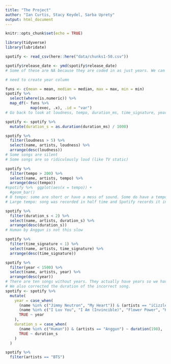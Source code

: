 ```yaml
---
title: "The Project"
author: "Ian Curtis, Stacy Keydel, Sarba Uprety"
output: html_document
---
```


```r
knitr::opts_chunk$set(echo = TRUE)
```

```r
library(tidyverse)
library(lubridate)
```

```r
spotify <- read_csv(here::here("data/chunks1-50.csv"))
```

```r
spotify$release_date <- ymd(spotify$release_date)
# Some of these are NA because they are coded in as just years. We can just use the year column and if we need months we will have to add a note.

# need to create year column

```


```r
funs <- c(mean = mean, median = median, max = max, min = min)
spotify %>% 
  select(where(is.numeric)) %>% 
  map_df(~ funs %>%
           map(exec, .x), .id = "var")
# Go back to look at loudness, tempo, duration_ms, time_signature, year
```

```r
spotify <- spotify %>% 
  mutate(duration_s = as.duration(duration_ms) / 1000)
```

```r
spotify %>% 
  filter(loudness > 5) %>% 
  select(name, artists, loudness) %>% 
  arrange(desc(loudness))
# Some songs are silent
# Some songs are so ridiculously loud (like TV static)
```

```r
spotify %>% 
  filter(tempo > 200) %>% 
  select(name, artists, tempo) %>% 
  arrange(desc(tempo))
#spotify %>%  ggplot(aes(x = tempo)) +
  #geom_bar()
# 0 tempo: some are short or have a mess of sound. Some do have a tempo and this may be an error.
# Large tempo: song was recorded in half time and Spotify records it in 4/4
```

```r
spotify %>% 
  filter(duration_s < 2) %>% 
  select(name, artists, duration_s) %>% 
  arrange(desc(duration_s))
# Human by Anggun is not this slow
```

```r
spotify %>% 
  filter(time_signature < 1) %>% 
  select(name, artists, time_signature) %>% 
  arrange(desc(time_signature))
```

```r
spotify %>% 
  filter(year < 1500) %>% 
  select(name, artists, year) %>% 
  arrange(desc(year))
# There are ten songs without years. They actually have years so we have to manually add them.
# We also corrected the duration of the incorrect song.
spotify <- spotify %>% 
  mutate(
    year = case_when(
      (name %in% c("Jimmy Neutron", "My Heart")) & (artists == "iCizzle") ~ 2017,
      (name %in% c("I Luv You", "I Am (Invincible)", "Flower Power", "Heard It Low", "Hangin On", "God Loves You", "You In My Life", "I Wonder")) & (artists == "iCizzle") ~ 2018,
      TRUE ~ year
    ),
    duration_s = case_when(
      (name %in% c("Human")) & (artists == "Anggun") ~ duration(198),
      TRUE ~ duration_s
    )
  )
```

```r
spotify %>% 
  filter(artists == "BTS")
```

